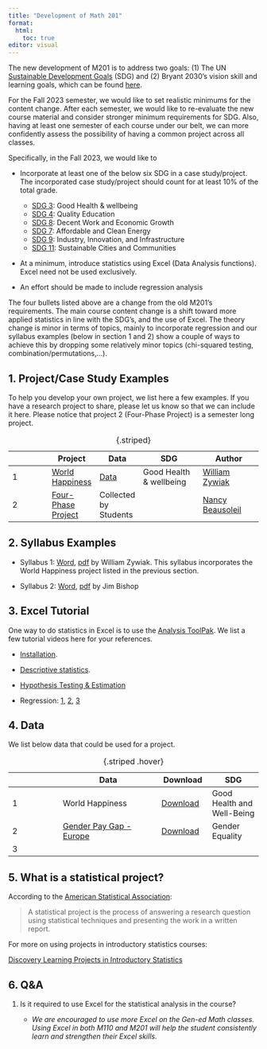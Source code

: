 ```yaml
---
title: "Development of Math 201"
format: 
  html:
    toc: true
editor: visual
---
```


The new development of M201 is to address two goals: (1) The UN [Sustainable Development Goals](https://www.globalgoals.org/goals/) (SDG)  and (2) Bryant 2030's vision skill and learning goals, which can be found [here](gen_ed.pdf).

<!--

We ask that you incorporate at least a project or a case study fulfilling the [Sustainable Development Goals](https://www.globalgoals.org/goals/) (SDG) requirement
to your M201's syllabus. We also ask that the projects/case studies should count for at least 10% of the total grades. The data used for the project/case study might be existing available datasets or might be collected by the students using surveys. The project/case study could be a semester long project or shorter.

Another aspect of the development is the computational software used for the course. To this end, we are encouraged to use Excel for the class. Thus, we ask that you use Excel as much as possible, if not 100%, for the statistical computations required software.

-->

For the Fall 2023 semester, we would like to set realistic minimums for the content change.  After each semester, we would like to re-evaluate the new course material and consider stronger minimum requirements for SDG.  Also, having at least one semester of each course under our belt, we can more confidently assess the possibility of having a common project across all classes.

Specifically, in the Fall 2023, we would like to

- Incorporate at least one of the below six SDG in a case study/project.  The incorporated case study/project should count for at least 10% of the total grade. 
 
    - [SDG 3](https://www.globalgoals.org/goals/3-good-health-and-well-being/): Good Health & wellbeing	
    - [SDG 4](https://www.globalgoals.org/goals/4-quality-education/): Quality Education	
    - [SDG 8](https://www.globalgoals.org/goals/8-decent-work-and-economic-growth/): Decent Work and Economic Growth
    - [SDG 7](https://www.globalgoals.org/goals/7-affordable-and-clean-energy/): Affordable and Clean Energy	
    - [SDG 9](https://www.globalgoals.org/goals/9-industry-innovation-and-infrastructure/): Industry, Innovation, and Infrastructure	
    - [SDG 11](https://www.globalgoals.org/goals/11-sustainable-cities-and-communities/): Sustainable Cities and Communities

- At a minimum, introduce statistics using Excel (Data Analysis functions).  Excel need not be used exclusively.

- An effort should be made to include regression analysis

The four bullets listed above are a change from the old M201's requirements.  The main course content change is a shift toward more applied statistics in line with the SDG’s, and the use of Excel.  The theory change is minor in terms of topics, mainly to incorporate regression and our syllabus examples (below in section 1 and 2) show a couple of ways to achieve this by dropping some relatively minor topics (chi-squared testing, combination/permutations,…).  



## 1. Project/Case Study Examples

To help you develop your own project, we list here a few examples. If you have a research project to share, please let us know so that we can include it here. Please notice that project 2 (Four-Phase Project) is a semester long project.

|     | Project | Data                 | SDG                             | Author |
|----------------|-----------------|----------------|-----------------------|-----------------------|
| 1   | [World Happiness](happiness_M201_handout.pdf)                | [Data](world-happiness-report-2021_main_vars.xls) | Good Health & wellbeing |[William Zywiak](https://www.bryant.edu/academics/faculty/zywiak-william)     |
| 2   | [Four-Phase Project](PROJECT%20with%204%20phases%20sp23.pdf) | Collected by Students                             || [Nancy Beausoleil](https://www.bryant.edu/academics/faculty/beausoleil-nancy) |

: {.striped}

## 2. Syllabus Examples

-   Syllabus 1: [Word](2023_Syllabus 201.DOC), [pdf](MATH201_D_Excel_syllabus_Fall_2023.pdf) by William Zywiak. This syllabus incorporates the World Happiness project listed in the previous section.

-   Syllabus 2: [Word](MATH201_D_Excel_syllabus_Fall_2023.docx), [pdf](2023_Syllabus 201_JB.pdf) by Jim Bishop

## 3. Excel Tutorial

One way to do statistics in Excel is to use the [Analysis ToolPak](https://support.microsoft.com/en-gb/office/use-the-analysis-toolpak-to-perform-complex-data-analysis-6c67ccf0-f4a9-487c-8dec-bdb5a2cefab6). We list a few tutorial videos here for your references.

-   [Installation](https://bryant.hosted.panopto.com/Panopto/Pages/Viewer.aspx?id=38955015-791d-4394-8f0c-b0500094adf2).

-   [Descriptive statistics](https://youtu.be/3F_V5alJubk).

-   [Hypothesis Testing & Estimation](https://www.youtube.com/playlist?list=PLD3fYc0bAjC-l2bN1Ekuhte7BO-LXKi9c)

-   Regression: [1](https://youtu.be/L_a8Z0BVjyM), [2](https://youtu.be/0lpfmFnlDHI), [3](https://youtu.be/9wX1a1J4WOI)

## 4. Data

We list below data that could be used for a project.

|     | Data                                                                                                            | Download                                              | SDG                  |
|---------------|-----------------------------|---------------|---------------|
| 1   | World Happiness                                                                                                 | [Download](world-happiness-report-2021_main_vars.xls) | Good Health and Well-Being |
| 2   | [Gender Pay Gap - Europe](https://www.kaggle.com/datasets/gianinamariapetrascu/gender-pay-gap-europe-2010-2021) | [Download](data/pay_gap_Europe.xlsx)                  | Gender Equality            |
| 3   |                                                                                                                 |                                                       |                            |

: {.striped .hover}

## 5. What is a statistical project?

According to the [American Statistical Association](https://www.amstat.org/asa/files/pdfs/EDU-statproject.pdf):

> A statistical project is the process of answering a research question using statistical techniques and presenting the work in a written report.

For more on using projects in introductory statistics courses:

[Discovery Learning Projects in Introductory Statistics](http://faculty.ung.edu/DJSpence/NSF/materials.html)

## 6. Q&A

1.  Is it required to use Excel for the statistical analysis in the course?

    -   *We are encouraged to use more Excel on the Gen-ed Math classes. Using Excel in both M110 and M201 will help the student consistently learn and strengthen their Excel skills.*
